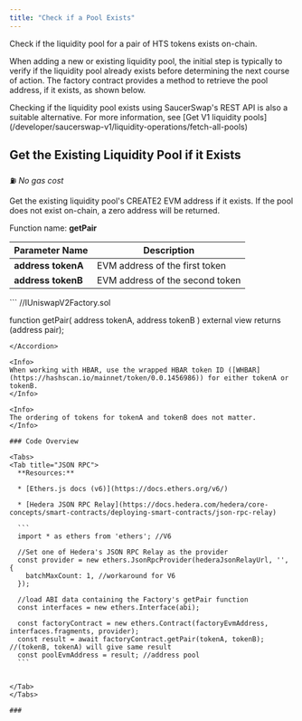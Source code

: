 ```yaml
---
title: "Check if a Pool Exists"
---
```


Check if the liquidity pool for a pair of HTS tokens exists on-chain.

When adding a new or existing liquidity pool, the initial step is typically to verify if the liquidity pool already exists before determining the next course of action. The factory contract provides a method to retrieve the pool address, if it exists, as shown below.

<Check>
  Checking if the liquidity pool exists using SaucerSwap's REST API is also a suitable alternative. For more information, see [Get V1 liquidity pools](/developer/saucerswap-v1/liquidity-operations/fetch-all-pools)
</Check>

## Get the Existing Liquidity Pool if it Exists

⛽ *No gas cost*

Get the existing liquidity pool's CREATE2 EVM address if it exists. If the pool does not exist on-chain, a zero address will be returned.

Function name: **getPair**

| Parameter Name     | Description                     |
| ------------------ | ------------------------------- |
| **address tokenA** | EVM address of the first token  |
| **address tokenB** | EVM address of the second token |

<Accordion title="Solidity Interface">
  ```
  //IUniswapV2Factory.sol

  function getPair(
    address tokenA,
    address tokenB
  ) external view returns (address pair);
  ```
</Accordion>

<Info>
  When working with HBAR, use the wrapped HBAR token ID ([WHBAR](https://hashscan.io/mainnet/token/0.0.1456986)) for either tokenA or tokenB.
</Info>

<Info>
  The ordering of tokens for tokenA and tokenB does not matter.
</Info>

### Code Overview

<Tabs>
  <Tab title="JSON RPC">
    **Resources:**

    * [Ethers.js docs (v6)](https://docs.ethers.org/v6/)

    * [Hedera JSON RPC Relay](https://docs.hedera.com/hedera/core-concepts/smart-contracts/deploying-smart-contracts/json-rpc-relay)

    ```
    import * as ethers from 'ethers'; //V6

    //Set one of Hedera's JSON RPC Relay as the provider
    const provider = new ethers.JsonRpcProvider(hederaJsonRelayUrl, '', {
      batchMaxCount: 1, //workaround for V6
    });

    //load ABI data containing the Factory's getPair function
    const interfaces = new ethers.Interface(abi);

    const factoryContract = new ethers.Contract(factoryEvmAddress, interfaces.fragments, provider);
    const result = await factoryContract.getPair(tokenA, tokenB); //(tokenB, tokenA) will give same result
    const poolEvmAddress = result; //address pool
    ```


  </Tab>
</Tabs>

###